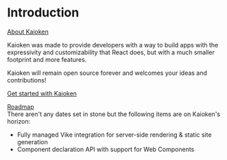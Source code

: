 
# Introduction

<HighlightOnLoad id="about-kaioken">
  <div className="docs-section-header">
    <a  href="#about-kaioken">About Kaioken</a>
  </div>

  Kaioken was made to provide developers with a way to build apps with the expressivity and customizability that React does,
  but with a much smaller footprint and more features.

  Kaioken will remain <ExternalLink href="https://github.com/CrimsonChi/kaioken" >open source</ExternalLink> forever and welcomes your ideas and contributions!

  <p className="text-xl">
    <a href="/docs/getting-started">Get started with Kaioken</a>
  </p>
</HighlightOnLoad>

<HighlightOnLoad id="roadmap">
  <div className="docs-section-header">
    <a href="#roadmap">Roadmap</a>
  </div>
  There aren't any dates set in stone but the following items are on Kaioken's horizon:

  - Fully managed <ExternalLink href="https://vike.dev" >Vike</ExternalLink> integration
    for server-side rendering & static site generation
  - Component declaration API with support for <ExternalLink href="https://developer.mozilla.org/en-US/docs/Web/API/Web_components">Web Components</ExternalLink>
</HighlightOnLoad>
